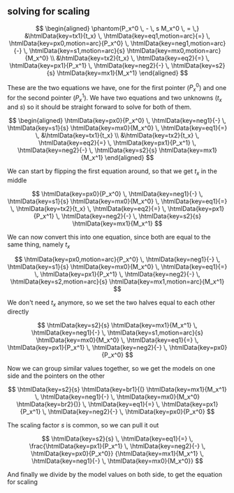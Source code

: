 
## solving for scaling

<MathWave>

$$
\begin{aligned}
\phantom{P_x^0 \, - \, s M_x^0 \, = \,} &\htmlData{key=tx1}{t_x} \, \htmlData{key=eq1,motion=arc}{=} \, \htmlData{key=px0,motion=arc}{P_x^0} \, \htmlData{key=neg1,motion=arc}{-} \, \htmlData{key=s1,motion=arc}{s} \htmlData{key=mx0,motion=arc}{M_x^0} \\
&\htmlData{key=tx2}{t_x} \, \htmlData{key=eq2}{=} \, \htmlData{key=px1}{P_x^1} \, \htmlData{key=neg2}{-} \, \htmlData{key=s2}{s} \htmlData{key=mx1}{M_x^1}
\end{aligned}
$$

These are the two equations we have, one for the first pointer ($P_x^0$) and one for the second pointer ($P_x^1$). We have two equations and two unknowns ($t_x$ and $s$) so it should be straight forward to solve for both of them.

$$
\begin{aligned}
  \htmlData{key=px0}{P_x^0} \, \htmlData{key=neg1}{-} \, \htmlData{key=s1}{s} \htmlData{key=mx0}{M_x^0} \, \htmlData{key=eq1}{=} \, &\htmlData{key=tx1}{t_x} \\
  &\htmlData{key=tx2}{t_x} \, \htmlData{key=eq2}{=} \, \htmlData{key=px1}{P_x^1} \, \htmlData{key=neg2}{-} \, \htmlData{key=s2}{s} \htmlData{key=mx1}{M_x^1}
\end{aligned}
$$

We can start by flipping the first equation around, so that we get $t_x$ in the middle

$$
\htmlData{key=px0}{P_x^0} \, \htmlData{key=neg1}{-} \, \htmlData{key=s1}{s} \htmlData{key=mx0}{M_x^0} \, \htmlData{key=eq1}{=} \, \htmlData{key=tx2}{t_x} \, \htmlData{key=eq2}{=} \, \htmlData{key=px1}{P_x^1} \, \htmlData{key=neg2}{-} \, \htmlData{key=s2}{s} \htmlData{key=mx1}{M_x^1}
$$

We can now convert this into one equation, since both are equal to the same thing, namely $t_x$

$$
\htmlData{key=px0,motion=arc}{P_x^0} \, \htmlData{key=neg1}{-} \, \htmlData{key=s1}{s} \htmlData{key=mx0}{M_x^0} \, \htmlData{key=eq1}{=} \, \htmlData{key=px1}{P_x^1} \, \htmlData{key=neg2}{-} \, \htmlData{key=s2,motion=arc}{s} \htmlData{key=mx1,motion=arc}{M_x^1}
$$

We don't need $t_x$ anymore, so we set the two halves equal to each other directly

$$
\htmlData{key=s2}{s} \htmlData{key=mx1}{M_x^1} \, \htmlData{key=neg1}{-} \, \htmlData{key=s1,motion=arc}{s} \htmlData{key=mx0}{M_x^0} \, \htmlData{key=eq1}{=} \, \htmlData{key=px1}{P_x^1} \, \htmlData{key=neg2}{-} \, \htmlData{key=px0}{P_x^0}
$$

Now we can group similar values together, so we get the models on one side and the pointers on the other

$$
\htmlData{key=s2}{s} \htmlData{key=br1}{(} \htmlData{key=mx1}{M_x^1} \, \htmlData{key=neg1}{-} \, \htmlData{key=mx0}{M_x^0} \htmlData{key=br2}{)} \, \htmlData{key=eq1}{=} \, \htmlData{key=px1}{P_x^1} \, \htmlData{key=neg2}{-} \, \htmlData{key=px0}{P_x^0}
$$

The scaling factor $s$ is common, so we can pull it out

$$
\htmlData{key=s2}{s} \, \htmlData{key=eq1}{=} \, \frac{\htmlData{key=px1}{P_x^1} \, \htmlData{key=neg2}{-} \, \htmlData{key=px0}{P_x^0}} {\htmlData{key=mx1}{M_x^1} \, \htmlData{key=neg1}{-} \, \htmlData{key=mx0}{M_x^0}}
$$

And finally we divide by the model values on both side, to get the equation for scaling

</MathWave>
